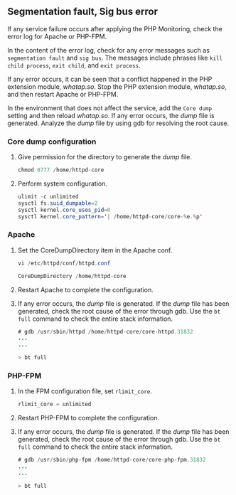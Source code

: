 ## Segmentation fault, Sig bus error

<!-- 표기 스타일 확인 -->

If any service failure occurs after applying the PHP Monitoring, check the error log for Apache or PHP-FPM.

In the content of the error log, check for any error messages such as `segmentation fault` and `sig bus`. The messages include phrases like `kill child process`, `exit child`, and `exit process`. 

If any error occurs, it can be seen that a conflict happened in the PHP extension module, _whatap.so_. Stop the PHP extension module, _whatap.so_, and then restart Apache or PHP-FPM.

In the environment that does not affect the service, add the `Core dump` setting and then reload _whatap.so_. If any error occurs, the _dump_ file is generated. Analyze the _dump_ file by using gdb for resolving the root cause. 

### Core dump configuration

1. Give permission for the directory to generate the _dump_ file.

   ```java
   chmod 0777 /home/httpd-core
   ```

2. Perform system configuration.

   ```java
   ulimit -c unlimited
   sysctl fs.suid_dumpable=2
   sysctl kernel.core_uses_pid=0
   sysctl kernel.core_pattern='| /home/httpd-core/core-%e.%p'
   ```

### Apache

1. Set the CoreDumpDirectory item in the Apache conf. 

   ```java
   vi /etc/httpd/conf/httpd.conf

   CoreDumpDirectory /home/httpd-core
   ```

2. Restart Apache to complete the configuration. 

3. If any error occurs, the _dump_ file is generated. If the _dump_ file has been generated, check the root cause of the error through gdb. Use the `bt full` command to check the entire stack information.

   ```java
   # gdb /usr/sbin/httpd /home/httpd-core/core-httpd.31832
   ...
   ...

   > bt full
   ```

### PHP-FPM

1. In the FPM configuration file, set `rlimit_core`. 

   ```java
   rlimit_core = unlimited
   ```

2. Restart PHP-FPM to complete the configuration. 

3. If any error occurs, the _dump_ file is generated. If the _dump_ file has been generated, check the root cause of the error through gdb. Use the `bt full` command to check the entire stack information.

   ```java
   # gdb /usr/sbin/php-fpm /home/httpd-core/core-php-fpm.31832
   ...
   ...

   > bt full
   ```
